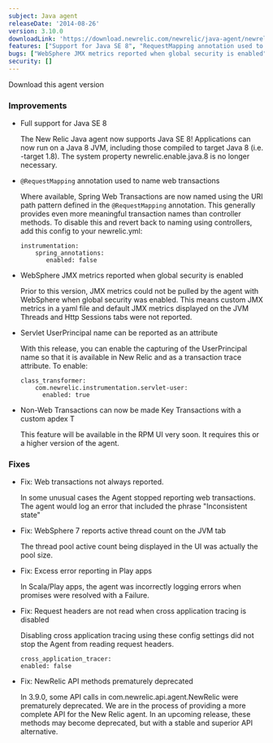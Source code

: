```yaml
---
subject: Java agent
releaseDate: '2014-08-26'
version: 3.10.0
downloadLink: 'https://download.newrelic.com/newrelic/java-agent/newrelic-agent/3.10.0/'
features: ["Support for Java SE 8", "RequestMapping annotation used to name web transactions", "Servlet UserPrincipal name can be reported as an attribute", "Non-Web Transactions can now be made Key Transactions with a custom apdex T"]
bugs: ["WebSphere JMX metrics reported when global security is enabled", "Web transactions not always reported", "WebSphere 7 reports active thread count on the JVM tab", "Excess error reporting in Play apps", "Request headers are not read when cross application tracing is disabled", "NewRelic API methods prematurely deprecated"]
security: []
---
```


<ButtonGroup>
  <ButtonLink
    role="button"
    to="https://download.newrelic.com/newrelic/java-agent/newrelic-agent/3.10.0/"
    variant="primary"
  >
    Download this agent version
  </ButtonLink>
</ButtonGroup>

### Improvements

* Full support for Java SE 8

  The New Relic Java agent now supports Java SE 8! Applications can now run on a Java 8 JVM, including those compiled to target Java 8 (i.e. -target 1.8). The system property newrelic.enable.java.8 is no longer necessary.
* `@RequestMapping` annotation used to name web transactions

  Where available, Spring Web Transactions are now named using the URI path pattern defined in the `@RequestMapping` annotation. This generally provides even more meaningful transaction names than controller methods. To disable this and revert back to naming using controllers, add this config to your newrelic.yml:

  ```
  instrumentation:
      spring_annotations:
         enabled: false
  ```
* WebSphere JMX metrics reported when global security is enabled

  Prior to this version, JMX metrics could not be pulled by the agent with WebSphere when global security was enabled. This means custom JMX metrics in a yaml file and default JMX metrics displayed on the JVM Threads and Http Sessions tabs were not reported.
* Servlet UserPrincipal name can be reported as an attribute

  With this release, you can enable the capturing of the UserPrincipal name so that it is available in New Relic and as a transaction trace attribute. To enable:

  ```
  class_transformer:
      com.newrelic.instrumentation.servlet-user:
        enabled: true
  ```
* Non-Web Transactions can now be made Key Transactions with a custom apdex T

  This feature will be available in the RPM UI very soon. It requires this or a higher version of the agent.

### Fixes

* Fix: Web transactions not always reported.

  In some unusual cases the Agent stopped reporting web transactions. The agent would log an error that included the phrase "Inconsistent state"
* Fix: WebSphere 7 reports active thread count on the JVM tab

  The thread pool active count being displayed in the UI was actually the pool size.
* Fix: Excess error reporting in Play apps

  In Scala/Play apps, the agent was incorrectly logging errors when promises were resolved with a Failure.
* Fix: Request headers are not read when cross application tracing is disabled

  Disabling cross application tracing using these config settings did not stop the Agent from reading request headers.

  ```
  cross_application_tracer:
  enabled: false
  ```
* Fix: NewRelic API methods prematurely deprecated

  In 3.9.0, some API calls in com.newrelic.api.agent.NewRelic were prematurely deprecated. We are in the process of providing a more complete API for the New Relic agent. In an upcoming release, these methods may become deprecated, but with a stable and superior API alternative.
